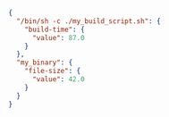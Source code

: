 ```json
{
  "/bin/sh -c ./my_build_script.sh": {
    "build-time": {
      "value": 87.0
    }
  },
  "my_binary": {
    "file-size": {
      "value": 42.0
    }
  }
}
```